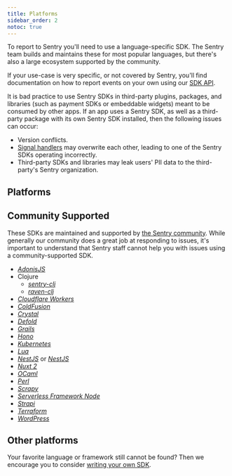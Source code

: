 ```yaml
---
title: Platforms
sidebar_order: 2
notoc: true
---
```


To report to Sentry you'll need to use a language-specific SDK. The Sentry team builds and maintains these for most popular languages, but there's also a large ecosystem supported by the community.

If your use-case is very specific, or not covered by Sentry, you'll find documentation on how to report events on your own using our [SDK API](https://develop.sentry.dev/sdk/overview/).

<Note>

It is bad practice to use Sentry SDKs in third-party plugins, packages, and libraries (such as payment SDKs or embeddable widgets) meant to be consumed by other apps. If an app uses a Sentry SDK, as well as a third-party package with its own Sentry SDK installed, then the following issues can occur:

- Version conflicts.
- [Signal handlers](https://en.wikipedia.org/wiki/C_signal_handling) may overwrite each other, leading to one of the Sentry SDKs operating incorrectly.
- Third-party SDKs and libraries may leak users' PII data to the third-party's Sentry organization.

</Note>

## Platforms

<PlatformGrid />

## Community Supported

These SDKs are maintained and supported by [the Sentry community](https://open.sentry.io/). While generally our community does a great job at responding to issues, it's important to understand that Sentry staff cannot help you with issues using a community-supported SDK.

- [_AdonisJS_](https://github.com/Perafan18/adonis-sentry)
- Clojure
  - [_sentry-clj_](https://github.com/getsentry/sentry-clj)
  - [_raven-clj_](https://github.com/sethtrain/raven-clj#alternatives)
- [_Cloudflare Workers_](https://github.com/robertcepa/toucan-js)
- [_ColdFusion_](https://github.com/coldbox-modules/sentry)
- [_Crystal_](https://github.com/Sija/raven.cr)
- [_Defold_](https://github.com/indiesoftby/defold-sentinel)
- [_Grails_](https://github.com/agorapulse/grails-sentry)
- [_Hono_](https://github.com/honojs/middleware/tree/main/packages/sentry)
- [_Kubernetes_](https://github.com/alekitto/sentry-kubernetes)
- [_Lua_](https://github.com/cloudflare/raven-lua)
- [_NestJS_](https://github.com/ntegral/nestjs-sentry) or [_NestJS_](https://github.com/mentos1386/nest-raven)
- [_Nuxt 2_](https://github.com/nuxt-community/sentry-module)
- [_OCaml_](https://github.com/brendanlong/sentry-ocaml)
- [_Perl_](https://github.com/getsentry/perl-raven)
- [_Scrapy_](https://github.com/llonchj/scrapy-sentry)
- [_Serverless Framework Node_](https://github.com/arabold/serverless-sentry-plugin)
- [_Strapi_](https://github.com/strapi/strapi/tree/master/packages/plugins/sentry)
- [_Terraform_](https://github.com/jianyuan/terraform-provider-sentry)
- [_WordPress_](https://github.com/stayallive/wp-sentry)

## Other platforms

Your favorite language or framework still cannot be found? Then we encourage you to consider [writing your own SDK](https://develop.sentry.dev/sdk/).
